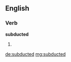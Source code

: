 ==English==

===Verb===
'''subducted'''

# {{past of|[[subduct]]}}

[[de:subducted]]
[[mg:subducted]]